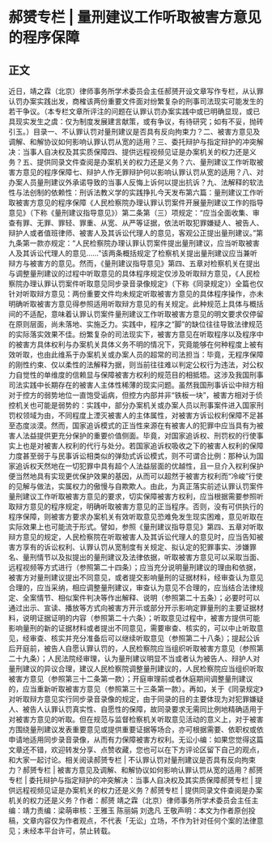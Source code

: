 # 郝赟专栏 | 量刑建议工作听取被害方意见的程序保障
## 正文
近日，靖之霖（北京）律师事务所学术委员会主任郝赟开设文章写作专栏，从认罪认罚办案实践出发，商榷该两份重要文件面对纷繁复杂的刑事司法现实可能发生的若干争议。（本专栏文章所评注的问题在认罪认罚办案实践中或已明确显现，或已具现实发生之虞：仅为制度发展建言献策，或有争议，有待研究；如有不妥，抛砖引玉。）目录一、不认罪认罚对量刑建议是否具有反向拘束力？二、被害方意见及调解、和解协议如何影响认罪认罚从宽的适用？三、委托辩护与指定辩护的冲突解决：当事人自决权及其实质保障四、提供远程视频见证是办案机关的权力还是义务？五、提供同录文件查阅是办案机关的权力还是义务？六、量刑建议工作听取被害方意见的程序保障七、辩护人作无罪辩护何以影响认罪认罚从宽的适用？八、对办案人员量刑建议外承诺导致的当事人反悔上诉何以提出抗诉？九、法解释的软法性与法创制的依赖性：刑诉法教义学的实践挣扎今天发布第六篇：量刑建议工作听取被害方意见的程序保障《人民检察院办理认罪认罚案件开展量刑建议工作的指导意见》（下称《量刑建议指导意见》）第二条第（三）项规定：“应当全面收集、审查有罪、无罪、罪轻、罪重、从宽、从严等证据，依法听取犯罪嫌疑人、被告人、辩护人或者值班律师、被害人及其诉讼代理人的意见，客观公正提出量刑建议。”第九条第一款亦规定：“人民检察院办理认罪认罚案件提出量刑建议，应当听取被害人及其诉讼代理人的意见……”该两条概括规定了检察机关提出量刑建议应当兼听辩方与被害方的意见。然而，《量刑建议指导意见》第四、五章对检察机关在提出与调整量刑建议的过程中听取意见的具体程序规定仅涉及听取辩方意见，《人民检察院办理认罪认罚案件听取意见同步录音录像规定》（下称《同录规定》）全篇也仅针对听取辩方意见：两份重要文件均未规定听取被害方意见的具体程序操作，亦未明确听取被害方意见得参照适用听取辩方意见的有关规定。此种规范上具体与概括间的不适配，意味着认罪认罚案件量刑建议工作听取被害方意见的明文要求仅停留在原则层面，尚未落地、实施乏力。实践中，程序之“脚”的缺位往往导致法律规范的实际落实效果不佳。纷繁复杂的司法现实下，被害方意见在听取程序以及程序中的被害方具体权利与办案机关具体义务不明的情况下，究竟能够在何种程度上被有效听取，也由此维系于办案机关或办案人员的超常的司法担当：毕竟，无程序保障的刚性约束、仅以柔性的法解释为据，则当前往往难以判定公权行为违法，对公权力自觉性的单维度的信赖显与保障被害方权利的规范目的相抵牾。这涉及我国刑事司法实践中长期存在的被害人主体性稀薄的现实问题。虽然我国刑事诉讼中辩方相对于控方的弱势地位一直饱受诟病，但控方内部并非“铁板一块”，被害方相对于侦控机关也可能是弱势的：实践中，部分办案机关或办案人员以刑事案件进入国家刑罚权领域为由，不同程度上湮灭被害人的主体属性，对被害方诉讼权利保障不足甚至态度淡漠。然而，国家追诉模式的正当性来源在有被害人的犯罪中应当具有为被害人法益提供更充分保护的重要价值侧面。毕竟，对国家追诉权、刑罚权的行使事实上也是对被害人权利的代行与处分。若国家追诉权吸收之下的被害人权利的保障力度甚至弱于与民事诉讼相类似的弹劾式诉讼模式，则不可谓合比例：那种认为国家追诉权天然地在一切犯罪中具有超个人法益层面的优越性，且一旦介入权利保护便当然地具有实现更优保护效果的基因，从而可以超然于被害方权利而“冷峻”行使的见解与做法，实属权力的傲慢与自欺欺人。由此，为真正落实前述认罪认罚案件量刑建议工作听取被害方意见的要求，切实保障被害方权利，应当根据需要参照听取辩方意见的程序规定，明确听取被害方意见的正当程序。否则，没有可供执行的程序保障，则被害方要求办案机关有效听取意见恐难免发生现实困难，意见听取在实际效果上也可能流于形式。譬如，参照《量刑建议指导意见》第四、五章对听取辩方意见的规定，人民检察院在听取被害人及其诉讼代理人的意见时，应当告知被害方享有的诉讼权利、认罪认罚从宽制度有关规定、拟认定的犯罪事实、涉嫌罪名、量刑情节以及拟提出的量刑建议及法律依据，听取被害方意见可以采取当面、远程视频等方式进行（参照第二十四条）；应当充分说明量刑建议的理由和依据，被害方对量刑建议提出不同意见，或者提交影响量刑的证据材料，经审查认为意见合理的，应当采纳，相应调整量刑建议，审查认为意见不合理的，应当结合法律规定、全案情节、相似案件判决等作出解释、说明（参照第二十五条）；必要时可以通过出示、宣读、播放等方式向被害方开示或部分开示影响定罪量刑的主要证据材料，说明证据证明的内容（参照第二十六条）；听取意见过程中，被害方提供可能影响量刑的新的证据材料或者提出不同意见，需要审查、核实的，可以中止听取意见，经审查、核实并充分准备后可以继续听取意见（参照第二十八条）；提起公诉后开庭前，被告人自愿认罪认罚的，人民检察院应当组织听取被害方意见（参照第二十九条）；人民法院经审理，认为量刑建议明显不当或者认为被告人、辩护人对量刑建议的异议合理，建议人民检察院调整量刑建议的，人民检察院应当组织听取被害方意见（参照第三十二条第一款）；开庭审理前或者休庭期间调整量刑建议的，应当重新听取被害方意见（参照第三十三条第一款）。再如，关于《同录规定》对听取辩方意见实行同步录音录像的规定，由于同录的目的主要体现为对犯罪嫌疑人、被告人认罪认罚真实性、自愿性的保障，故同录要求无需同比例地精确适用于对被害方意见的听取。但在规范与监督检察机关听取意见活动的意义上，对于被害方围绕量刑建议发表重要意见或提供重要证据等场合，亦可根据需要、依职权或依申请地适用同步录音录像，从而有力保障被害方权利。无讼小编：如果您觉得这篇文章还不错，欢迎转发分享、点赞收藏，您也可以在下方评论区留下自己的观点，和大家一起讨论。相关阅读郝赟专栏 | 不认罪认罚对量刑建议是否具有反向拘束力？郝赟专栏 | 被害方意见及调解、和解协议如何影响认罪认罚从宽的适用？郝赟专栏 | 委托辩护与指定辩护的冲突解决：当事人自决权及其实质保障郝赟专栏 | 提供远程视频见证是办案机关的权力还是义务？郝赟专栏 | 提供同录文件查阅是办案机关的权力还是义务？作者：郝赟 靖之霖（北京）律师事务所学术委员会主任主编：靖力责编：梁萌审核：王雅玉 陈丽娟 刘逸凡 王敬声明：本文为作者原创投稿，文章内容仅为作者观点，不代表「无讼」立场，不作为针对任何个案的法律意见；未经本平台许可，禁止转载。